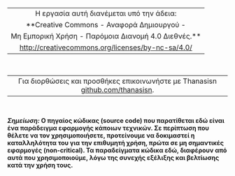
\newpage 
# {-}

\  

\  
\vfill
\  

\  

----------------------------------------------------------------------------------------------------------------------
    Η εργασία αυτή διανέμεται υπό την άδεια:
    **Creative Commons - Αναφορά Δημιουργού - 
    Μη Εμπορική Χρήση - Παρόμοια Διανομή 4.0 Διεθνές.**
    [http://creativecommons.org/licenses/by-nc-sa/4.0/](http://creativecommons.org/licenses/by-nc-sa/4.0/)
----------------------------------------------------------------------------------------------------------------------

\  
\vfill \  
\  

--------------------------------------------------------------------------------------------------------------------
   Για διορθώσεις και προσθήκες επικοινωνήστε με Thanasisn [github.com/thanasisn](https://github.com/thanasisn).
--------------------------------------------------------------------------------------------------------------------

\  
\vfill \  
\  

**_Σημείωση:_ Ο πηγαίος κώδικας (source code) που παρατίθεται εδώ είναι ένα παράδειγμα εφαρμογής κάποιων τεχνικών. Σε περίπτωση που θέλετε να τον χρησιμοποιήσετε, προτείνουμε να δοκιμαστεί η καταλληλότητα του για την επιθυμητή χρήση, πρώτα σε μη σημαντικές εφαρμογές (non-critical). Τα παραδείγματα κώδικα εδώ, διαφέρουν από αυτά που χρησιμοποιούμε, λόγω της συνεχής εξέλιξης και βελτίωσης κατά την χρήση τους.**
